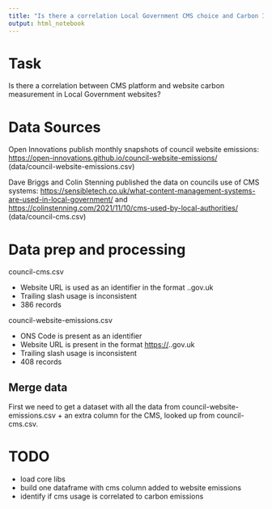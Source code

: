 ```yaml
---
title: "Is there a correlation Local Government CMS choice and Carbon Impact?"
output: html_notebook
---
```


# Task

Is there a correlation between CMS platform and website carbon measurement in Local Government websites?

# Data Sources

Open Innovations publish monthly snapshots of council website emissions: <https://open-innovations.github.io/council-website-emissions/> (data/council-website-emissions.csv)

Dave Briggs and Colin Stenning published the data on councils use of CMS systems: <https://sensibletech.co.uk/what-content-management-systems-are-used-in-local-government/> and <https://colinstenning.com/2021/11/10/cms-used-by-local-authorities/> (data/council-cms.csv)

# Data prep and processing

council-cms.csv

-   Website URL is used as an identifier in the format <subdomain>.<council>.gov.uk
-   Trailing slash usage is inconsistent
-   386 records

council-website-emissions.csv

-   ONS Code is present as an identifier
-   Website URL is present in the format <https://><subdomain>.<council>.gov.uk
-   Trailing slash usage is inconsistent
-   408 records

## Merge data

First we need to get a dataset with all the data from council-website-emissions.csv + an extra column for the CMS, looked up from council-cms.csv.

# TODO

-   load core libs
-   build one dataframe with cms column added to website emissions
-   identify if cms usage is correlated to carbon emissions
